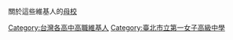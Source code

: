 關於這些維基人的[[臺北市立第一女子高級中學|母校]]
[[Category:台灣各高中高職維基人|Category:台灣各高中高職維基人]]
[[Category:臺北市立第一女子高級中學|Category:臺北市立第一女子高級中學]]